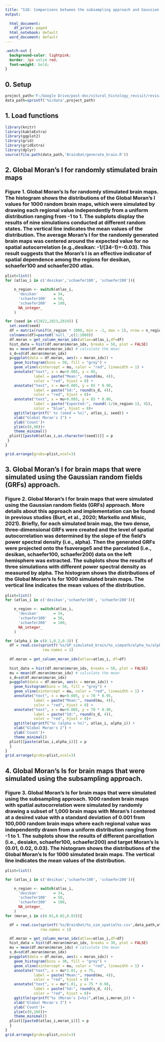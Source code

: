 ---
title: "S18: Comparisons between the subsampling approach and Gaussian random fields (GRFs) approach in simulating random desikan, schaefer100 and schaefer200 data with spatial autocorrelation as measured by Global Moran's I"
output:
  
  html_document:
    df_print: paged
  html_notebook: default
  word_document: default
---

```{css, echo=FALSE}
.watch-out {
  background-color: lightpink;
  border: 3px solid red;
  font-weight: bold;
}
```

## 0. Setup
```{r echo=TRUE, message=FALSE, warning=FALSE, paged.print=FALSE}
project_path='F:/Google Drive/post-doc/vitural_histology_revisit/revision_code'
data_path=sprintf('%s/data',project_path)
```

## 1. Load functions

```{r echo=TRUE, message=FALSE, warning=FALSE}
library(knitr)
library(kableExtra)
library(ggplot2)
library(grid)
library(gridExtra)
library(dplyr)
source(file.path(data_path,'BrainDat/generate_brain.R'))

```

## 2. Global Moran's I for randomly stimulated brain maps
### Figure 1. Global Moran's Is for randomly stimulated brain maps. The histogram shows the distributions of the Global Moran’s I values for 1000 random brain maps, which were simulated by drawing each regional value independently from a uniform distribution ranging from -1 to 1. The subplots display the results of nine simulations conducted at different random states. The vertical line indicates the mean values of the distribution. The average Moran's I for the randomly generated brain maps was centered around the expected value for no spatial autocorrelation (e.g.,desikan: -1/(34-1)=-0.03). This result suggests that the Moran's I is an effective indicator of spatial dependence among the regions for desikan, schaefer100 and schaefer200 atlas.
```{r,warning=F,fig.height=12, fig.width=10}
plist=list()
for (atlas_i in c('desikan','schaefer100', 'schaefer200')){

    n_region <- switch(atlas_i,
      'desikan'       = 34,
      'schaefer100'   = 50,
      'schaefer200'   = 100,
      NA_integer_
    )

for (seed in c(2022,2023,2024)) {
  set.seed(seed)
  df = matrix(runif(n_region * 1000, min = -1, max = 1), nrow = n_region)
  colnames(df)=paste0('null_',c(1:1000))
  df.moran = get_column_moran_idx(atlas=atlas_i,df=df)
  hist_data = hist(df.moran$moran_idx, breaks = 50, plot = FALSE)
  mu = mean(df.moran$moran_idx) # calculate the mean
  s_d=sd(df.moran$moran_idx)
  p=ggplot(data = df.moran, aes(x = moran_idx)) +
    geom_histogram(bins = 50, fill = "grey") +
    geom_vline(xintercept = mu, color = "red", linewidth = 1) +
    annotate("text", x = mu+0.005, y = 85, 
             label = paste("Mean:", round(mu, 4)), 
             color = "red", hjust = 0) +
    annotate("text", x = mu+0.005, y = 85 * 0.90, 
             label = paste("Sd:", round(s_d, 4)), 
             color = "red", hjust = 0)+
    annotate("text", x = mu+0.005, y = 85 * 0.80, 
             label = paste("Expected:", round(-1/(n_region-1), 4)), 
             color = "blue", hjust = 0)+
    ggtitle(sprintf(" %s (seed = %s)", atlas_i, seed)) +
    xlab("Global Moran's I") +
    ylab('Count')+
    ylim(c(0,90))+
    theme_minimal()
  plist[[paste0(atlas_i,as.character(seed))]] = p
 }
}

grid.arrange(grobs=plist,ncol=3)
```


## 3. Global Moran's I for brain maps that were simulated using the Gaussian random fields (GRFs) approach.
### Figure 2. Global Moran's I for brain maps that were simulated using the Gaussian random fields (GRFs) approach. More details about this approach and implementation can be found in previous studies (Burt, et al., 2020; Markello and Misic, 2021). Briefly, for each simulated brain map, the two dense, three-dimensional GRFs were created and the level of spatial autocorrelation was determined by the slope of the field's power spectral density (i.e., alpha). Then the generated GRFs were projected onto the fsaverage5 and the parcelated (i.e., desikan, schaefer100, schaefer200) data on the left hemisphere was extracted. The subplots show the results of three simulations with different power spectral density as measured by alpha. The histogram shows the distributions of the Global Moran’s Is for 1000 simulated brain maps. The vertical line indicates the mean values of the distribution.

```{r,warning=F,fig.height=12, fig.width=10}

plist=list()
for (atlas_i in c('desikan','schaefer100', 'schaefer200')){

    n_region <- switch(atlas_i,
      'desikan'       = 34,
      'schaefer100'   = 50,
      'schaefer200'   = 100,
      NA_integer_
    )

for (alpha_i in c(0.1,0.2,0.3)) {
  df = read.csv(sprintf('%s/GP_simulated_brain/%s_simpath/alpha_%s/alpha%s_lh_simbrain.csv',data_path,atlas_i,alpha_i,alpha_i),
                 row.names = 1)
  
  df.moran = get_column_moran_idx(atlas=atlas_i, df=df)
  
  hist_data = hist(df.moran$moran_idx, breaks = 50, plot = FALSE)
  mu = mean(df.moran$moran_idx) # calculate the mean
  s_d=sd(df.moran$moran_idx)
  p=ggplot(data = df.moran, aes(x = moran_idx)) +
    geom_histogram(bins = 50, fill = "grey") +
    geom_vline(xintercept = mu, color = "red", linewidth = 1) +
    annotate("text", x = mu+0.005, y = 70 * 0.95, 
             label = paste("Mean:", round(mu, 4)), 
             color = "red", hjust = 0) +
    annotate("text", x = mu+0.005, y = 70 * 0.90, 
             label = paste("Sd:", round(s_d, 4)), 
             color = "red", hjust = 0)+
    ggtitle(sprintf("%s (alpha = %s)", atlas_i, alpha_i)) +
    xlab("Global Moran's I") +
    ylab('Count')+
    theme_minimal()
  plist[[paste(atlas_i,alpha_i)]] = p
  }
}
grid.arrange(grobs=plist,ncol=3)
```

## 4. Global Moran's Is for brain maps that were simulated using the subsampling approach.
### Figure 3. Global Moran's Is for brain maps that were simulated using the subsampling approach. 1000 random brain maps with spatial autocorrelation were simulated by randomly drawing a subset of 1,000 brain maps with Moran’s I centered at a desired value with a standard deviation of 0.001 from 100,000 random brain maps where each regional value was independently drawn from a uniform distribution ranging from -1 to 1. The subplots show the results of different parcellation (i.e., desiakn, schaefer100, schaefer200) and target Moran’s Is (0.01, 0.02, 0.03). The histogram shows the distributions of the Global Moran’s Is for 1000 simulated brain maps. The vertical line indicates the mean values of the distribution.
```{r,warning=F,fig.height=12, fig.width=10}
plist=list()

for (atlas_i in c('desikan','schaefer100', 'schaefer200')){

    n_region <- switch(atlas_i,
      'desikan'       = 34,
      'schaefer100'   = 50,
      'schaefer200'   = 100,
      NA_integer_
    )
for (moran_i in c(0.01,0.02,0.03)){

  df = read.csv(sprintf('%s/BrainDat/%s_sim_spatial%s.csv',data_path,atlas_i, moran_i),
                row.names = 1)

  df.moran = get_column_moran_idx(atlas=atlas_i,df=df)
  hist_data = hist(df.moran$moran_idx, breaks = 30, plot = FALSE)
  mu = mean(df.moran$moran_idx) # calculate the mean
  s_d=sd(df.moran$moran_idx)
  p=ggplot(data = df.moran, aes(x = moran_idx)) +
    geom_histogram(bins = 30, fill = "grey") +
    geom_vline(xintercept = mu, color = "red", linewidth = 1) +
    annotate("text", x = mu*1.01, y = 75, 
             label = paste("Mean:", round(mu, 4)), 
             color = "red", hjust = 0) +
    annotate("text", x = mu*1.01, y = 75 * 0.90, 
             label = paste("Sd:", round(s_d, 4)), 
             color = "red", hjust = 0)+
    ggtitle(sprintf("%s (Moran's I=%s)",atlas_i,moran_i)) +
    xlab("Global Moran's I") +
    ylab('Count')+
    ylim(c(0,100))+
    theme_minimal()
  plist[[paste0(atlas_i,moran_i)]] = p
  }
}
grid.arrange(grobs=plist,ncol=3)
```



